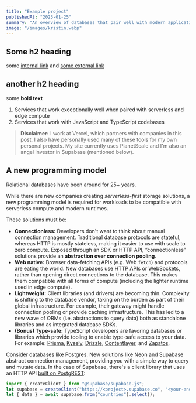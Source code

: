 ```yaml
---
title: "Example project"
publishedAt: "2023-01-25"
summary: "An overview of databases that pair well with modern application and compute providers."
image: "/images/kristin.webp"
---
```


## Some h2 heading

some <a href="/projects/another-example-project">internal link</a> and <a href="https://www.google.com">some external link</a>

## another h2 heading

some **bold text**

1. Services that work exceptionally well when paired with serverless and edge compute
2. Services that work with JavaScript and TypeScript codebases

> **Disclaimer:** I work at Vercel, which partners with companies in this post. I also have personally used many of these tools for my own personal projects. My site currently uses PlanetScale and I'm also an angel investor in Supabase (mentioned below).

## A new programming model

Relational databases have been around for 25+ years.

While there are new companies creating _serverless-first_ storage solutions, a new programming model is required for workloads to be compatible with serverless compute and modern runtimes.

These solutions must be:

- **Connectionless:** Developers don't want to think about manual connection management. Traditional database protocols are stateful, whereas HTTP is mostly stateless, making it easier to use with scale to zero compute. Exposed through an SDK or HTTP API, “connectionless” solutions provide an **abstraction over connection pooling**.
- **Web native:** Browser data-fetching APIs (e.g. Web `fetch`) and protocols are eating the world. New databases use HTTP APIs or WebSockets, rather than opening direct connections to the database. This makes them compatible with all forms of compute (including the lighter runtime used in edge compute).
- **Lightweight:** Client libraries (and drivers) are becoming thin. Complexity is shifting to the database vendor, taking on the burden as part of their global infrastructure. For example, their gateway might handle connection pooling or provide caching infrastructure. This has led to a new wave of ORMs (i.e. abstractions to query data) both as standalone libraries and as integrated database SDKs.
- **(Bonus) Type-safe:** TypeScript developers are favoring databases or libraries which provide tooling to enable type-safe access to your data. For example: [Prisma](https://www.prisma.io/), [Kysely](https://github.com/koskimas/kysely), [Drizzle](https://github.com/drizzle-team/drizzle-orm), [Contentlayer](https://www.contentlayer.dev/), and [Zapatos](https://jawj.github.io/zapatos/).

Consider databases like Postgres. New solutions like Neon and Supabase abstract connection management, providing you with a simple way to query and mutate data. In the case of Supabase, there's a client library that uses an HTTP API [built on PostgREST](https://supabase.com/docs/guides/api):

```jsx
import { createClient } from "@supabase/supabase-js";
let supabase = createClient("https://<project>.supabase.co", "<your-anon-key>");
let { data } = await supabase.from("countries").select();
```
